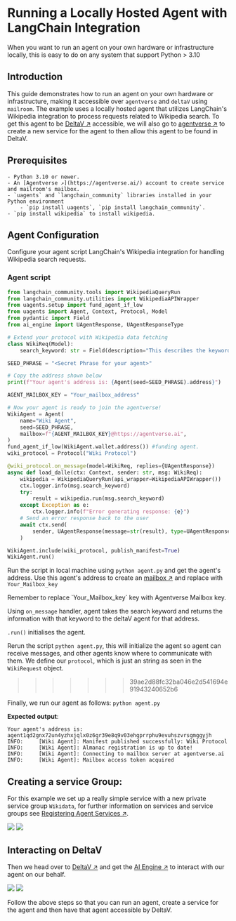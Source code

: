
# Running a Locally Hosted Agent with LangChain Integration

When you want to run an agent on your own hardware or infrastructure locally, this is easy to do on any system that support Python > 3.10

## Introduction

This guide demonstrates how to run an agent on your own hardware or infrastructure, making it accessible over `agentverse` and `deltaV` using `mailroom`. The example uses a locally hosted agent that utilizes LangChain's Wikipedia integration to process requests related to Wikipedia search. To get this agent to be [DeltaV ↗️](/concepts/ai-engine/deltav) accessible, we will also go to [agentverse ↗️](/concepts/agent-services/agentverse-intro) to create a new service for the agent to then allow this agent to be found in DeltaV.

## Prerequisites

    - Python 3.10 or newer.
    - An [Agentverse ↗️](https://agentverse.ai/) account to create service and mailroom's mailbox.
    - `uagents` and `langchain_community` libraries installed in your Python environment
        - `pip install uagents`, `pip install langchain_community`.
    - `pip install wikipedia` to install wikipedia.


## Agent Configuration

Configure your agent script LangChain's Wikipedia integration for handling Wikipedia search requests.

### Agent script

```py copy filename = 'agent.py'
from langchain_community.tools import WikipediaQueryRun
from langchain_community.utilities import WikipediaAPIWrapper
from uagents.setup import fund_agent_if_low
from uagents import Agent, Context, Protocol, Model
from pydantic import Field
from ai_engine import UAgentResponse, UAgentResponseType

# Extend your protocol with Wikipedia data fetching
class WikiReq(Model):
    search_keyword: str = Field(description="This describes the keyword you want to search on wiki")

SEED_PHRASE = "<Secret Phrase for your agent>"

# Copy the address shown below
print(f"Your agent's address is: {Agent(seed=SEED_PHRASE).address}")

AGENT_MAILBOX_KEY = "Your_mailbox_address"

# Now your agent is ready to join the agentverse!
WikiAgent = Agent(
    name="Wiki Agent",
    seed=SEED_PHRASE,
    mailbox=f"{AGENT_MAILBOX_KEY}@https://agentverse.ai",
)
fund_agent_if_low(WikiAgent.wallet.address()) #funding agent.
wiki_protocol = Protocol("Wiki Protocol")

@wiki_protocol.on_message(model=WikiReq, replies={UAgentResponse})
async def load_dalle(ctx: Context, sender: str, msg: WikiReq):
    wikipedia = WikipediaQueryRun(api_wrapper=WikipediaAPIWrapper())
    ctx.logger.info(msg.search_keyword)
    try:
        result = wikipedia.run(msg.search_keyword)
    except Exception as e:
        ctx.logger.info(f"Error generating response: {e}")
    # Send an error response back to the user
    await ctx.send(
        sender, UAgentResponse(message=str(result), type=UAgentResponseType.FINAL)
    )

WikiAgent.include(wiki_protocol, publish_manifest=True)
WikiAgent.run()
```


Run the script in local machine using `python agent.py` and get the agent's address. Use this agent's address to create an [mailbox ↗️](https://agentverse.ai/mailroom) and replace with `Your_Mailbox_key`

<Callout type="info" emoji="ℹ️">
Remember to replace `Your_Mailbox_key` key with Agentverse Mailbox key.
</Callout>

Using `on_message` handler, agent takes the search keyword and returns the information with that keyword to the deltaV agent for that address.

`.run()` initialises the agent.

Rerun the script `python agent.py`, this will initialize the agent so agent can receive messages, and other agents know where to communicate with them. 
We define our `protocol`, which is just an string as seen in the `WikiRequest` object.
>>>>>>> 39ae2d88fc32ba046e2d541694e91943240652b6

Finally, we run our agent as follows: `python agent.py`

**Expected output**:

```
Your agent's address is: agent1qd2gnx72un4yzhxjqlx0z6gr39e8q9v03ehgprrphu9evuhszvrsgmggyjh
INFO:     [Wiki Agent]: Manifest published successfully: Wiki Protocol
INFO:     [Wiki Agent]: Almanac registration is up to date!
INFO:     [Wiki Agent]: Connecting to mailbox server at agentverse.ai
INFO:     [Wiki Agent]: Mailbox access token acquired
```

## Creating a service Group:

For this example we set up a really simple service with a new private service group `Wikidata`, for further information on services and service groups see [Registering Agent Services ↗️](/guides/agentverse/registering-agent-services).

![](../../../src/images/guides/uagent/wikiservice1.png)
![](../../../src/images/guides/uagent/wikiservice2.png)

## Interacting on DeltaV

Then we head over to [DeltaV ↗️](https://deltav.agentverse.ai/) and get the [AI Engine ↗️](/concepts/ai-engine/ai-engine-intro) to interact with our agent on our behalf.

![](../../../src/images/guides/uagent/wikideltav1.png)
![](../../../src/images/guides/uagent/wikideltav2.png)

Follow the above steps so that you can run an agent, create a service for the agent and then have that agent accessible by DeltaV.
